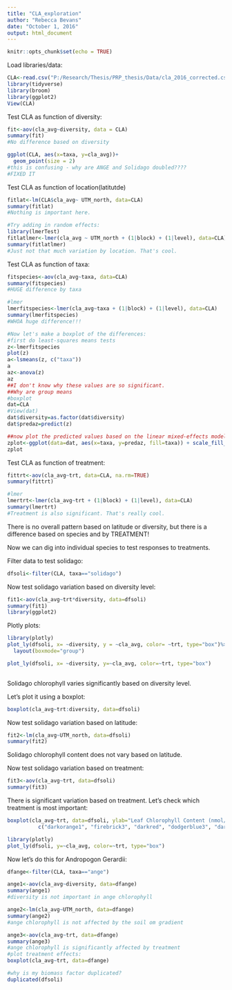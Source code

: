 ---
title: "CLA_exploration"
author: "Rebecca Bevans"
date: "October 1, 2016"
output: html_document
---

```{r setup, include=FALSE}
knitr::opts_chunk$set(echo = TRUE)
```
Load libraries/data:
```{r echo=FALSE}
CLA<-read.csv("P:/Research/Thesis/PRP_thesis/Data/cla_2016_corrected.csv")
library(tidyverse)
library(broom)
library(ggplot2)
View(CLA)
```

Test CLA as function of diversity:
```{r echo=FALSE}
fit<-aov(cla_avg~diversity, data = CLA)
summary(fit)  
#No difference based on diversity

ggplot(CLA, aes(x=taxa, y=cla_avg))+ 
  geom_point(size = 2)
#this is confusing - why are ANGE and Solidago doubled????
#FIXED IT
```

Test CLA as function of location(latitutde)
```{r }
fitlat<-lm(CLA$cla_avg~ UTM_north, data=CLA)
summary(fitlat)
#Nothing is important here. 

#Try adding in random effects:
library(lmerTest)
fitlatlmer<-lmer(cla_avg ~ UTM_north + (1|block) + (1|level), data=CLA)
summary(fitlatlmer)
#Just not that much variation by location. That's cool. 
```

Test CLA as function of taxa:
```{r}
fitspecies<-aov(cla_avg~taxa, data=CLA)
summary(fitspecies)
#HUGE difference by taxa

#lmer
lmerfitspecies<-lmer(cla_avg~taxa + (1|block) + (1|level), data=CLA)
summary(lmerfitspecies)
#WHOA huge difference!!!

#Now let's make a boxplot of the differences:
#first do least-squares means tests
z<-lmerfitspecies
plot(z)
a<-lsmeans(z, c("taxa"))
a
az<-anova(z)
az
##I don't know why these values are so significant. 
##Why are group means 
#boxplot
dat=CLA
#View(dat)
dat$diversity=as.factor(dat$diversity)
dat$predaz=predict(z)

##now plot the predicted values based on the linear mixed-effects model
zplot<-ggplot(data=dat, aes(x=taxa, y=predaz, fill=taxa)) + scale_fill_grey(start=0.4, end=1.0) + geom_boxplot() + labs(x="Taxa", y="Chlorophyll by taxa + random effects of blockID")
zplot

```

Test CLA as function of treatment:
```{r}
fittrt<-aov(cla_avg~trt, data=CLA, na.rm=TRUE)
summary(fittrt)

#lmer
lmertrt<-lmer(cla_avg~trt + (1|block) + (1|level), data=CLA)
summary(lmertrt)
#Treatment is also significant. That's really cool.
```
There is no overall pattern based on latitude or diversity, but there is a difference based on species and by TREATMENT! 

Now we can dig into individual species to test responses to treatments.

Filter data to test solidago:
```{r echo=FALSE}
dfsoli<-filter(CLA, taxa=="solidago")

```
Now test solidago variation based on diversity level:
```{r echo=FALSE}
fit1<-aov(cla_avg~trt*diversity, data=dfsoli)
summary(fit1)
library(ggplot2)
```

Plotly plots:
```{r echo=FALSE}
library(plotly)
plot_ly(dfsoli, x= ~diversity, y = ~cla_avg, color= ~trt, type="box")%>%
  layout(boxmode="group")

plot_ly(dfsoli, x= ~diversity, y=~cla_avg, color=~trt, type="box")
        
```
Solidago chlorophyll varies significantly based on diversity level.

Let's plot it using a boxplot:
```{r echo=FALSE}
boxplot(cla_avg~trt:diversity, data=dfsoli)

```


Now test solidago variation based on latitude:
```{r echo=FALSE}
fit2<-lm(cla_avg~UTM_north, data=dfsoli)
summary(fit2)
```
Solidago chlorophyll content does not vary based on latitude.

Now test solidago variation based on treatment:
```{r echo=FALSE}
fit3<-aov(cla_avg~trt, data=dfsoli)
summary(fit3)
```
There is significant variation based on treatment. Let's check which treatment is most important:
```{r echo=FALSE}
boxplot(cla_avg~trt, data=dfsoli, ylab="Leaf Chlorophyll Content (nmol/cm^2)", xlab="Treatment", col=
          c("darkorange1", "firebrick3", "darkred", "dodgerblue3", "darkslategray4", "gray"), names= c("Biomass Removal", " ", "Biomass Removal/N Addition", "Control", "N Addition", "Rainout"))

library(plotly)
plot_ly(dfsoli, y=~cla_avg, color=~trt, type="box")
```

Now let's do this for Andropogon Gerardii:
```{r echo=FALSE}
dfange<-filter(CLA, taxa=="ange")

ange1<-aov(cla_avg~diversity, data=dfange)
summary(ange1)
#diversity is not important in ange chlorophyll

ange2<-lm(cla_avg~UTM_north, data=dfange)
summary(ange2)
#ange chlorophyll is not affected by the soil om gradient

ange3<-aov(cla_avg~trt, data=dfange)
summary(ange3)
#ange chlorophyll is significantly affected by treatment
#plot treatment effects:
boxplot(cla_avg~trt, data=dfange)

#why is my biomass factor duplicated?
duplicated(dfsoli)
```





